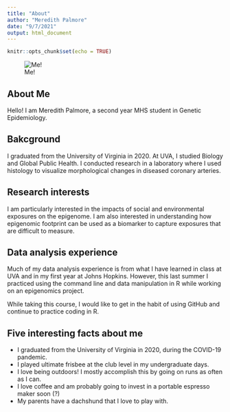 ```yaml
---
title: "About"
author: "Meredith Palmore"
date: "9/7/2021"
output: html_document
---
```


```r
knitr::opts_chunk$set(echo = TRUE)
```

![Me!](Profile photo.jpg)

## About Me

Hello! I am Meredith Palmore, a second year MHS student in Genetic Epidemiology.  

## Bakcground

I graduated from the University of Virginia in 2020. At UVA, I studied Biology and Global Public Health. I conducted research in a laboratory where I used histology to visualize morphological changes in diseased coronary arteries. 

## Research interests

I am particularly interested in the impacts of social and environmental exposures on the epigenome. I am also interested in understanding how epigenomic footprint can be used as a biomarker to capture exposures that are difficult to measure. 

## Data analysis experience

Much of my data analysis experience is from what I have learned in class at UVA and in my first year at Johns Hopkins. However, this last summer I practiced using the command line and data manipulation in R while working on an epigenomics project. 

While taking this course, I would like to get in the habit of using GitHub and continue to practice coding in R.

## Five interesting facts about me

* I graduated from the University of Virginia in 2020, during the COVID-19 pandemic.
* I played ultimate frisbee at the club level in my undergraduate days.
* I love being outdoors! I mostly accomplish this by going on runs as often as I can.
* I love coffee and am probably going to invest in a portable espresso maker soon (?)
* My parents have a dachshund that I love to play with.


